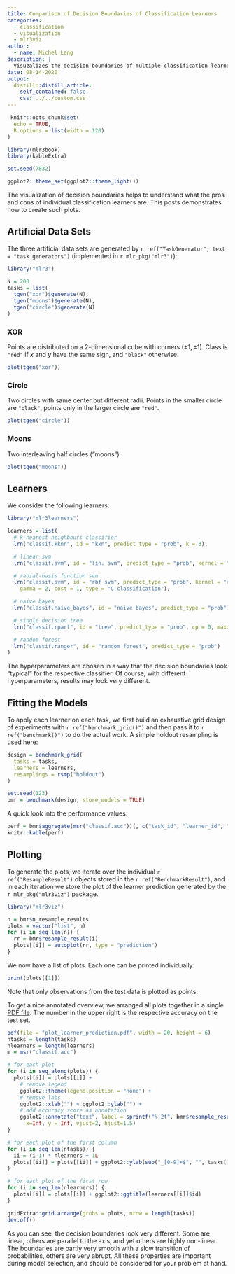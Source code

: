 ```yaml
---
title: Comparison of Decision Boundaries of Classification Learners
categories:
  - classification
  - visualization
  - mlr3viz
author:
  - name: Michel Lang
description: |
  Visuzalizes the decision boundaries of multiple classification learners on some artificial data sets.
date: 08-14-2020
output:
  distill::distill_article:
    self_contained: false
    css: ../../custom.css
---
```


```r
 knitr::opts_chunk$set(
  echo = TRUE,
  R.options = list(width = 120)
)

library(mlr3book)
library(kableExtra)

set.seed(7832)

ggplot2::theme_set(ggplot2::theme_light())
```


The visualization of decision boundaries helps to understand what the pros and cons of individual classification learners are.
This posts demonstrates how to create such plots.

## Artificial Data Sets

The three artificial data sets are generated by `r ref("TaskGenerator", text = "task generators")` (implemented in `r mlr_pkg("mlr3")`):

```r
library("mlr3")

N = 200
tasks = list(
  tgen("xor")$generate(N),
  tgen("moons")$generate(N),
  tgen("circle")$generate(N)
)
```


### XOR

Points are distributed on a 2-dimensional cube with corners $(\pm 1, \pm 1)$.
Class is `"red"` if $x$ and $y$ have the same sign, and `"black"` otherwise.

```r
plot(tgen("xor"))
```


### Circle

Two circles with same center but different radii.
Points in the smaller circle are `"black"`, points only in the larger circle are `"red"`.

```r
plot(tgen("circle"))
```

### Moons
Two interleaving half circles ("moons").

```r
plot(tgen("moons"))
```



## Learners

We consider the following learners:

```r
library("mlr3learners")

learners = list(
  # k-nearest neighbours classifier
  lrn("classif.kknn", id = "kkn", predict_type = "prob", k = 3),

  # linear svm
  lrn("classif.svm", id = "lin. svm", predict_type = "prob", kernel = "linear"),

  # radial-basis function svm
  lrn("classif.svm", id = "rbf svm", predict_type = "prob", kernel = "radial",
    gamma = 2, cost = 1, type = "C-classification"),

  # naive bayes
  lrn("classif.naive_bayes", id = "naive bayes", predict_type = "prob"),

  # single decision tree
  lrn("classif.rpart", id = "tree", predict_type = "prob", cp = 0, maxdepth = 5),

  # random forest
  lrn("classif.ranger", id = "random forest", predict_type = "prob")
)
```
The hyperparameters are chosen in a way that the decision boundaries look "typical" for the respective classifier.
Of course, with different hyperparameters, results may look very different.

## Fitting the Models

To apply each learner on each task, we first build an exhaustive grid design of experiments with `r ref("benchmark_grid()")` and then pass it to `r ref("benchmark()")` to do the actual work.
A simple holdout resampling is used here:

```r
design = benchmark_grid(
  tasks = tasks,
  learners = learners,
  resamplings = rsmp("holdout")
)

set.seed(123)
bmr = benchmark(design, store_models = TRUE)
```

A quick look into the performance values:

```r
perf = bmr$aggregate(msr("classif.acc"))[, c("task_id", "learner_id", "classif.acc")]
knitr::kable(perf)
```

## Plotting

To generate the plots, we iterate over the individual `r ref("ResampleResult")` objects stored in the `r ref("BenchmarkResult")`, and in each iteration we store the plot of the learner prediction generated by the `r mlr_pkg("mlr3viz")` package.

```r
library("mlr3viz")

n = bmr$n_resample_results
plots = vector("list", n)
for (i in seq_len(n)) {
  rr = bmr$resample_result(i)
  plots[[i]] = autoplot(rr, type = "prediction")
}
```

We now have a list of plots.
Each one can be printed individually:

```r
print(plots[[1]])
```

Note that only observations from the test data is plotted as points.

To get a nice annotated overview, we arranged all plots together in a single [PDF file](plot_learner_prediction.pdf).
The number in the upper right is the respective accuracy on the test set.

```r
pdf(file = "plot_learner_prediction.pdf", width = 20, height = 6)
ntasks = length(tasks)
nlearners = length(learners)
m = msr("classif.acc")

# for each plot
for (i in seq_along(plots)) {
  plots[[i]] = plots[[i]] +
    # remove legend
    ggplot2::theme(legend.position = "none") +
    # remove labs
    ggplot2::xlab("") + ggplot2::ylab("") +
    # add accuracy score as annotation
    ggplot2::annotate("text", label = sprintf("%.2f", bmr$resample_result(i)$aggregate(m)),
      x=Inf, y = Inf, vjust=2, hjust=1.5)
}

# for each plot of the first column
for (i in seq_len(ntasks)) {
  ii = (i-1) * nlearners + 1L
  plots[[ii]] = plots[[ii]] + ggplot2::ylab(sub("_[0-9]+$", "", tasks[[i]]$id))
}

# for each plot of the first row
for (i in seq_len(nlearners)) {
  plots[[i]] = plots[[i]] + ggplot2::ggtitle(learners[[i]]$id)
}

gridExtra::grid.arrange(grobs = plots, nrow = length(tasks))
dev.off()
```

As you can see, the decision boundaries look very different.
Some are linear, others are parallel to the axis, and yet others are highly non-linear.
The boundaries are partly very smooth with a slow transition of probabilities, others are very abrupt.
All these properties are important during model selection, and should be considered for your problem at hand.
